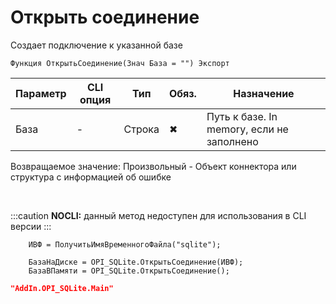 ﻿---
sidebar_position: 1
description: Открыть соединение  и другие функции для работы с SQLite в Открытом пакете интеграций - бесплатной open-source библиотеке интеграций для 1С:Предприятие 8, OneScript и CLI
keywords: [1C, 1С, 1С:Предприятие, 1С:Предприятие 8.3, API, Интеграция, Сервисы, Обмен, OneScript, CLI, SQLite]
---


# Открыть соединение 
 Создает подключение к указанной базе



`Функция ОткрытьСоединение(Знач База = "") Экспорт`

  | Параметр | CLI опция | Тип | Обяз. | Назначение |
  |-|-|-|-|-|
  | База | - | Строка | &#x2716; | Путь к базе. In memory, если не заполнено |

  
  Возвращаемое значение:   Произвольный - Объект коннектора или структура с информацией об ошибке

<br/>


:::caution
**NOCLI:** данный метод недоступен для использования в CLI версии
:::
<br/>



```bsl title="Пример использования для 1С:Предприятие/OneScript"
    ИВФ = ПолучитьИмяВременногоФайла("sqlite");

    БазаНаДиске = OPI_SQLite.ОткрытьСоединение(ИВФ);
    БазаВПамяти = OPI_SQLite.ОткрытьСоединение();
```
    



```json title="Результат"
"AddIn.OPI_SQLite.Main"
```
